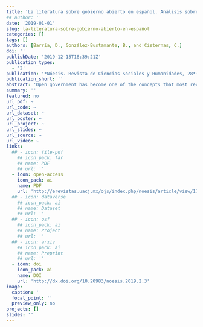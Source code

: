 ```yaml
---
title: 'La literatura sobre gobierno abierto en español. Análisis sobre las dinámicas de producción y citación'
## author: ''
date: '2019-01-01'
slug: la-literatura-sobre-gobierno-abierto-en-español
categories: []
tags: []
authors: [Barría, D., González-Bustamante, B., and Cisternas, C.]
doi: ''
publishDate: '2019-12-15T18:39:21Z'
publication_types:
  - '2'
publication: '*Nóesis. Revista de Ciencias Sociales y Humanidades, 28*(56), 22-42. DOI: 10.20983/noesis.2019.2.3'
publication_short: ''
abstract: 'Open government has become one of the concepts that most recently attracted professionals and academics dedicated to public administration. Likewise, it is possible to notice the appearance of a growing volume of academic works dedicated to analysing the concept and experiences of open government in the region. This paper analyses the academic production in Spanish on open government. For this, texts published in specialised journals between 2009 and 2015 are identified. It characterises the main publication channels, indexing levels of journals that publish articles of the topic as well as bibliographic references. This is complemented by a citation network analysis and a statistical model that evaluates determinants of centrality in the network. One of the findings is that non-academic documents are more likely to be central in the citation network.'
summary: ''
featured: no
url_pdf: ~
url_code: ~
url_dataset: ~
url_poster: ~
url_project: ~
url_slides: ~
url_source: ~
url_video: ~
links:
  ## - icon: file-pdf
    ## icon_pack: far
    ## name: PDF
    ## url: ''
  - icon: open-access 
    icon_pack: ai
    name: PDF
    url: 'http://erevistas.uacj.mx/ojs/index.php/noesis/article/view/1718'
  ## - icon: dataverse
    ## icon_pack: ai
    ## name: Dataset
    ## url: ''
  ## - icon: osf
    ## icon_pack: ai
    ## name: Project
    ## url: ''
  ## - icon: arxiv
    ## icon_pack: ai
    ## name: Preprint
    ## url: ''
  - icon: doi
    icon_pack: ai
    name: DOI
    url: 'http://dx.doi.org/10.20983/noesis.2019.2.3'
image:
  caption: ''
  focal_point: ''
  preview_only: no
projects: []
slides: ''
---
```

